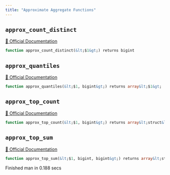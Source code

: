 ```yaml
---
title: "Approximate Aggregate Functions"
---
```


## `approx_count_distinct`
[🔗 Official Documentation](https://cloud.google.com/bigquery/docs/reference/standard-sql/approximate_aggregate_functions#approx_count_distinct)

```sql
function approx_count_distinct(&lt;$1&gt;) returns bigint
```


## `approx_quantiles`
[🔗 Official Documentation](https://cloud.google.com/bigquery/docs/reference/standard-sql/approximate_aggregate_functions#approx_quantiles)

```sql
function approx_quantiles(&lt;$1, bigint&gt;) returns array&lt;$1&gt;
```


## `approx_top_count`
[🔗 Official Documentation](https://cloud.google.com/bigquery/docs/reference/standard-sql/approximate_aggregate_functions#approx_top_count)

```sql
function approx_top_count(&lt;$1, bigint&gt;) returns array&lt;struct&lt;value $1, count bigint&gt;&gt;
```


## `approx_top_sum`
[🔗 Official Documentation](https://cloud.google.com/bigquery/docs/reference/standard-sql/approximate_aggregate_functions#approx_top_sum)

```sql
function approx_top_sum(&lt;$1, bigint, bigint&gt;) returns array&lt;struct&lt;value $1, sum $1&gt;&gt;
```


   Finished man in 0.188 secs

